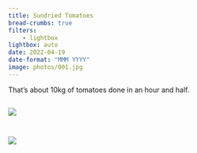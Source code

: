 ```yaml
---
title: Sundried Tomatoes
bread-crumbs: true
filters:
    - lightbox
lightbox: auto
date: 2022-04-19
date-format: "MMM YYYY"
image: photos/001.jpg
---
```


That's about 10kg of tomatoes done in an hour and half.

::: {style="display: grid;grid-template-columns: repeat(auto-fill, minmax(250px, 1fr));grid-gap: 1em;"}


![](photos/001.jpg){group="my-gallery"}

![](photos/002.jpg){group="my-gallery"}

:::
